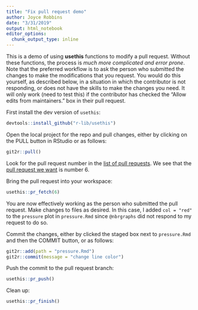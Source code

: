 ```yaml
---
title: "Fix pull request demo"
author: Joyce Robbins
date: "3/31/2019"
output: html_notebook
editor_options: 
  chunk_output_type: inline
---
```


This is a demo of using **usethis** functions to modify a pull request. Without these functions, the process is *much more complicated and error prone*. Note that the preferred workflow is to ask the person who submitted the changes to make the modifications that you request. You would do this yourself, as described below, in a situation in which the contributor is not responding, or does not have the skills to make the changes you need. It will only work (need to test this) if the contributor has checked the "Allow edits from maintainers." box in their pull request.

First install the dev version of `usethis`:

```r
devtools::install_github("r-lib/usethis")
```

Open the local project for the repo and pull changes, either by clicking on the PULL button in RStudio or as follows:

```r
git2r::pull()
```

Look for the pull request number in the [list of pull requests](https://github.com/jtr13/springishere/pulls). We see that the [pull request we want](https://github.com/jtr13/springishere/pull/6) is number 6.

Bring the pull request into your workspace:

```r
usethis::pr_fetch(6)
```

You are now effectively working as the person who submitted the pull request.  Make changes to files as desired. In this case, I added `col = "red"` to the `pressure` plot in `pressure.Rmd` since `@nbrgraphs` did not respond to my request to do so.

Commit the changes, either by clicked the staged box next to `pressure.Rmd` and then the COMMIT button, or as follows:

```r
git2r::add(path = "pressure.Rmd")
git2r::commit(message = "change line color")
```

Push the commit to the pull request branch:

```r
usethis::pr_push()
```

Clean up:

```r
usethis::pr_finish()
```



